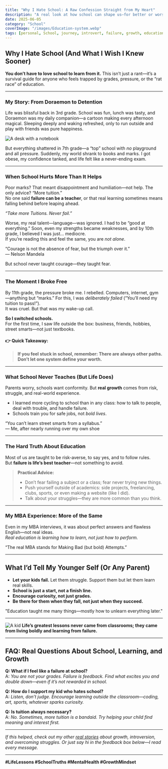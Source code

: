```yaml
---
title: "Why I Hate School: A Raw Confession Straight from My Heart"
description: "A real look at how school can shape us—for better or worse. The lessons I learned, and what every parent and student should know about the real world beyond grades."
date: 2025-06-05
category: "School"
coverImage: "/images/Education-system.webp"
tags: [personal, School, journey, introvert, failure, growth, education, mental health]
---
```



## Why I Hate School (And What I Wish I Knew Sooner)

**You don’t have to love school to learn from it.** This isn’t just a rant—it’s a survival guide for anyone who feels trapped by grades, pressure, or the “rat race” of education.

---

### My Story: From Doraemon to Detention

Life was blissful back in 3rd grade. School was fun, lunch was tasty, and Doraemon was my daily companion—a cartoon making every afternoon magical. Sleeping deeply and waking refreshed, only to run outside and play with friends was pure happiness.

<Image
  src="/images/school-desk.jpg"
  alt="A desk with a notebook"
  width={800}
  height={400}
  className="rounded-xl my-6 mx-auto shadow-lg"
/>

But everything shattered in 7th grade—a “top” school with *no* playground and all pressure. Suddenly, my world shrank to books and marks. I got obese, my confidence tanked, and life felt like a never-ending exam.

---

### When School Hurts More Than It Helps

Poor marks? That meant disappointment and humiliation—not help. The only advice? “More tuition.”  
No one said **failure can be a teacher**, or that real learning sometimes means falling behind before leaping ahead.

*“Take more Tuitions. Never fail.”*

Worse, my real talent—language—was ignored. I had to be “good at everything.” Soon, even my strengths became weaknesses, and by 10th grade, I believed I was just... mediocre.  
If you’re reading this and feel the same, you are *not alone*.

<Quote>
  “Courage is not the absence of fear, but the triumph over it.”  
  <br />— Nelson Mandela
</Quote>

But school never taught courage—they taught fear.

---

### The Moment I Broke Free

By 11th grade, the pressure broke me. I rebelled. Computers, internet, gym—anything but “marks.” For this, I was *deliberately failed* (“You’ll need my tuition to pass!”).  
It was cruel. But that was my wake-up call.

**So I switched schools.**  
For the first time, I saw life outside the box: business, friends, hobbies, street smarts—not just textbooks.

#### 👉 **Quick Takeaway:**  
> **If you feel stuck in school, remember: There are always other paths. Don’t let one system define your worth.**

---

### What School Never Teaches (But Life Does)

Parents worry, schools want conformity. But **real growth** comes from risk, struggle, and real-world experience.

- I learned more cycling to school than in any class: how to talk to people, deal with trouble, and handle failure.
- Schools train you for safe jobs, not *bold lives*.

<Quote>
  “You can’t learn street smarts from a syllabus.”  
  <br />— Me, after nearly running over my own shoe
</Quote>

---

### The Hard Truth About Education

Most of us are taught to be risk-averse, to say yes, and to follow rules.  
But **failure is life’s best teacher**—not something to avoid.

> **Practical Advice:**  
> - Don’t fear failing a subject or a class; fear never trying new things.
> - Push yourself outside of academics: side projects, freelancing, clubs, sports, or even making a website (like I did).
> - Talk about your struggles—they are more common than you think.

---

### My MBA Experience: More of the Same

Even in my MBA interviews, it was about perfect answers and flawless English—not real ideas.  
*Real education is learning how to learn, not just how to perform.*

<Quote>
“The real MBA stands for Making Bad (but bold) Attempts.”
</Quote>

---

## **What I’d Tell My Younger Self (Or Any Parent)**

- **Let your kids fail.** Let them struggle. Support them but let them learn real skills.
- **School is just a start, not a finish line.**  
- **Encourage curiosity, not just grades.**
- **Be there for them when they fall, not just when they succeed.**

<Quote>
"Education taught me many things—mostly how to unlearn everything later."
</Quote>

---

<Image
  src="/images/messy-desk.jpg"
  alt="A kid"
  width={800}
  height={400}
  className="rounded-xl my-6 mx-auto shadow-lg"
/>
**Life’s greatest lessons never came from classrooms; they came from living boldly and learning from failure.**

---

## **FAQ: Real Questions About School, Learning, and Growth**

**Q: What if I feel like a failure at school?**  
A: *You are not your grades. Failure is feedback. Find what excites you and double down—even if it’s not rewarded in school.*

**Q: How do I support my kid who hates school?**  
A: *Listen, don’t judge. Encourage learning outside the classroom—coding, art, sports, whatever sparks curiosity.*

**Q: Is tuition always necessary?**  
A: *No. Sometimes, more tuition is a bandaid. Try helping your child find meaning and interest first.*

---

*If this helped, check out my other [real stories](/blog) about growth, introversion, and overcoming struggles. Or just say hi in the feedback box below—I read every message.*

---

**#LifeLessons #SchoolTruths #MentalHealth #GrowthMindset**

